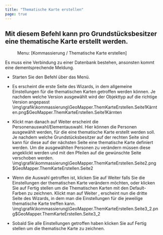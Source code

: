 ```yaml
---
title: "Thematische Karte erstellen"
page: true
---
```

## Mit diesem Befehl kann pro Grundst&#252;cksbesitzer eine thematische Karte erstellt werden.
<GeoMapper> <Menu> Menu: [Kommassierung / Thematische Karte erstellen] </Menu> 

<Success>
 Es muss eine Verbindung zu einer Datenbank bestehen, ansonsten kommt eine dementsprechende Meldung. 
</Success>


- Starten Sie den Befehl &#252;ber das Men&#252;.

- Es erscheint die erste Seite des Wizards, in dem allgemeine Einstellungen f&#252;r die thematischen Karten getroffen werden k&#246;nnen. Je nachdem welche Version ausgew&#228;hlt wird der Objekttyp auf die richtige Version angepasst<Image>\img\grafik\kommassierung\GeoMapper.ThemKarteErstellen.Seite1Kärnten.png$GeoMapper.ThemKarteErstellen.Seite1Kärnten</Image>


- Klickt man danach auf <Border>Weiter</Border>  erscheint die Personenauswahl/Elementauswahl. Hier k&#246;nnen die Personen ausgew&#228;hlt werden, f&#252;r die eine thematische Karte erstellt werden soll. Je nachdem welche Grundst&#252;cksbesitzer auf der rechten Seite sind kann f&#252;r diese auf der n&#228;chsten Seite eine thematische Karte definiert werden. Um die ausgew&#228;hlten Personen zu ver&#228;ndern m&#252;ssen diese angeklickt werden und mit den Pfeilen auf die gew&#252;nschte Seite verschoben werden.<Image>\img\grafik\kommassierung\GeoMapper.ThemKarteErstellen.Seite2.png$GeoMapper.ThemKarteErstellen.Seite2</Image>


- Wenn die Auswahl getroffen ist, klicken Sie auf <Border>Weiter</Border>  falls Sie die Einstellungen der thematischen Karte ver&#228;ndern m&#246;chten, oder klicken Sie auf <Border>Fertig stellen</Border>  um die Thematischen Karten mit den Default-Farben zu zeichnen. Klickt man auf <Border>Weiter</Border> , erscheint nun die dritte Seite des Wizards, in dem man die Einstellungen f&#252;r die jeweilige thematische Karte treffen kann.<Image>\img\grafik\kommassierung\GeoMapper.ThemKarteErstellen.Seite3_2.png$GeoMapper.ThemKarteErstellen.Seite3_2</Image>


- Sobald Sie alle Einstellungen getroffen haben klicken Sie auf <Border>Fertig stellen</Border>  um die thematische Karte zu zeichnen.




</GeoMapper>

   
